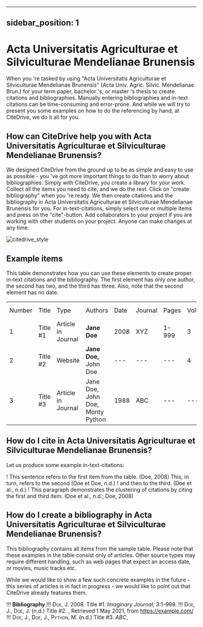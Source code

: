 
---
sidebar_position: 1
---

# Acta Universitatis Agriculturae et Silviculturae Mendelianae Brunensis

When you 're tasked by using "Acta Universitatis Agriculturae et Silviculturae Mendelianae Brunensis" (Acta Univ. Agric. Silvic. Mendelianae Brun.) for your term paper, bachelor 's, or master 's thesis to create citations and bibliographies.
Manually entering bibliographies and in-text citations can be time-consuming and error-prone. And while we will try to present you some examples on how to do the referencing by hand, at CiteDrive, we do it all for you.

<!---
## About  Acta Universitatis Agriculturae et Silviculturae Mendelianae Brunensis

* Title: Acta Universitatis Agriculturae et Silviculturae Mendelianae Brunensis
* Short Title (Id): Acta Univ. Agric. Silvic. Mendelianae Brun.)
* Authors: Acta Universitatis Agriculturae et Silviculturae Mendelianae Brunensis
* Download: Acta Universitatis Agriculturae et Silviculturae Mendelianae Brunensis
 --->

## How can CiteDrive help you with Acta Universitatis Agriculturae et Silviculturae Mendelianae Brunensis?

We designed CiteDrive from the ground up to be as simple and easy to use as possible - you 've got more important things to do than to worry about bibliographies. Simply with CiteDrive, you create a library for your work. Collect all the items you need to cite, and we do the rest. Click on "create bibliography" when you 're ready. We then create citations and the bibliography in Acta Universitatis Agriculturae et Silviculturae Mendelianae Brunensis for you. For in-text-citations, simply select one or multiple items and press on the "cite"-button. Add collaborators to your project if you are working with other students on your project. Anyone can make changes at any time.


![citedrive_style](images/acta-universitatis-agriculturae-et-silviculturae-mendelianae-brunensis.svg "Choose Acta Universitatis Agriculturae et Silviculturae Mendelianae Brunensis in the CiteDrive App")


## Example items

This table demonstrates how you can use these elements to create proper in-text citations and the bibliography. The first element has only one author, the second has two, and the third has three. Also, note that the second element has no date.


<table>
  <tr>
   <td>Number
   </td>
   <td>Title
   </td>
   <td>Type
   </td>
   <td>Authors
   </td>
   <td>Date
   </td>
   <td>Journal
   </td>
   <td>Pages
   </td>
   <td>Volume
   </td>
   <td>Issue
   </td>
   <td>Access Date
   </td>
  </tr>
  <tr>
   <td>1
   </td>
   <td>Title #1
   </td>
   <td>Article in Journal
   </td>
   <td><strong>Jane Doe</strong>
   </td>
   <td>2008
   </td>
   <td>XYZ
   </td>
   <td>1-999
   </td>
   <td>3
   </td>
   <td>2
   </td>
   <td>--
   </td>
  </tr>
  <tr>
   <td>
2
   </td>
   <td>Title #2
   </td>
   <td>Website
   </td>
   <td><strong>Jane Doe, </strong>John Doe
   </td>
   <td>---
   </td>
   <td>---
   </td>
   <td>---
   </td>
   <td>4
   </td>
   <td>---
   </td>
   <td>2020-05-01
   </td>
  </tr>
  <tr>
   <td>3
   </td>
   <td>Title #3
   </td>
   <td>Article in Journal
   </td>
   <td>Jane Doe, John Doe, Monty Python
   </td>
   <td>1988
   </td>
   <td>ABC
   </td>
   <td>---
   </td>
   <td>---
   </td>
   <td>16
   </td>
   <td>---
   </td>
  </tr>
</table>



## How do I cite in  Acta Universitatis Agriculturae et Silviculturae Mendelianae Brunensis?

Let us produce some example in-text-citations:

! This sentence refers to the first item from the table. (Doe, 2008) This, in turn, refers to the second (Doe et Doe, n.d.)
! and then to the third.  (Doe et al., n.d.)
! This paragraph demonstrates the clustering of citations by citing the first and third item. (Doe et al., n.d.; Doe, 2008)



## How do I create a bibliography in Acta Universitatis Agriculturae et Silviculturae Mendelianae Brunensis?

This bibliography contains all items from the sample table. Please note that these examples in the table consist only of articles. Other source types may require different handling, such as web pages that expect an access date, or movies, music tracks etc.

While we would like to show a few such concrete examples in the future - this series of articles is in fact in progress - we would like to point out that CiteDrive already features them.


!!! **Bibliography**
!!! <span style="font-variant:small-caps;">Doe, J.</span> 2008.  Title #1. <i><i>Imaginary Journal</i></i>, 3:1–999.
!!! <span style="font-variant:small-caps;">Doe, J., Doe, J.</span> (n.d.) Title #2. , Retrieved  1 May 2021,  from https://example.com/
!!! <span style="font-variant:small-caps;">Doe, J., Doe, J., Python, M.</span> (n.d.) Title #3. <i><i>ABC</i></i>,


```
        